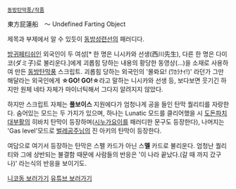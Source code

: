 [[동방탄막풍/작품]]

{{{#!HTML
<img src="//i.imgur.com/K54Da3O.png">
}}}

東方屁蓮船　～ Undefined Farting Object

제목과 부제에서 알 수 있듯이 [[동방성련선]]의 패러디다.

[[방귀]][[페티쉬]]인 외국인이 두 여성[* 한 명은 니시카와 선생(西川先生), 다른 한 명은 다미코(ダミ子)로 불리운다.]에게 괴롭힘 당하는 내용의 황당한 동영상(…)을 소재로 사용하여 만든 [[동방탄막풍]] 스크립트. 괴롭힘 당하는 외국인의 '몰롸요! (ﾜｶﾗﾅｲ!)' 라던가 그만 해달라는 외국인에게 '''☆GO! GO!☆'''라고 말하는 니시카와 선생 등, 보다보면 웃기긴 하지만 원체 네타 자체가 마이너틱해서 그다지 알려지지 않았다.


하지만 스크립트 자체는 '''풀보이스''' 지원에다가 엄청나게 공을 들인 탄막 퀄리티를 자랑한다. 숨어있는 모드는 두 가지가 있으며, 하나는 Lunatic 모드를 클리어했을 시 [[도돈파치 대부활]]의 히바치 탄막이 등장하며([[시누가요이]]를 패러디한 문구도 등장한다), 나머지는 'Gas level'모드로 [[벌레공주님]]의 진 아키의 탄막이 등장한다. 

여담으로 여기서 등장하는 탄막은 스펠 카드가 아닌 스'''멜''' 카드로 불리운다. 엄청난 퀄리티와 그에 상반되는 불결함 때문에 사람들의 반응은 '이 나라 끝났다.(갈 때 까지 갔구나)' 라는식의 반응을 보이기도.

[http://www.nicovideo.jp/watch/sm11746213 니코동 보러가기]
[http://www.youtube.com/watch?v=Rc5Ar5V461E 유튜브 보러가기]
